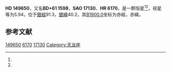 {{Starbox begin
| name = HD 149650
}}
{{Starbox observe
| epoch = [[J2000.0|J2000.0]]
| constell = {{星座名待查}}<ref name=SIMBAD>{{cite web
 | url=http://simbad.u-strasbg.fr/simbad/sim-id?Ident=HR+6170
 | title =Pulsating variable Star
 | publisher=Centre de Données astronomiques de Strasbourg
 | work=SIMBAD
 | accessdate=2012-07-13}}</ref><ref name=DATA>{{cite web
 | url=http://vizier.u-strasbg.fr/viz-bin/VizieR-5?-out.add=.&-source=5050&-corr=PK=HR&-out.max=9999&HR=6170
 | title=VizieR Detailed Page
 | accessdate=2012-07-13
 | archive-date=2016-03-05
 | archive-url=https://web.archive.org/web/20160305001048/http://vizier.u-strasbg.fr/viz-bin/VizieR-5?-out.add=.&-source=5050&-corr=PK=HR&-out.max=9999&HR=6170
 | dead-url=no
 }}</ref>
| 星官 = 
| ra = {{RA|16|32|25.7}}<ref name=SIMBAD /><ref name=DATA />
| dec = {{DEC|+60|49|24}}<ref name=SIMBAD /><ref name=DATA />
| appmag_v = 5.94<ref name=SIMBAD /><ref name=DATA />
}}
{{Starbox character
| class = A2V<ref name=SIMBAD /><ref name=DATA />
| b-v = 0.02<ref name=SIMBAD /><ref name=DATA />
| u-b = 0.05<ref name=SIMBAD /><ref name=DATA />
| r-i = <ref name=SIMBAD /><ref name=DATA />
| variable = 
}}
{{Starbox astrometry
| radial_v = 0.05
| prop_mo_ra = -9
| parallax = 
| p_error = 
}}
{{Starbox catalog
| names =BD+61 1598，[[SAO星表|SAO]] 17130，[[HD星表|HD]] 149650，[[HR星表|HR]] 6170}}
{{Starbox reference |Simbad=HR+6170}}
{{Starbox end}}

'''HD 149650'''，又名'''BD+61 1598'''，'''SAO 17130'''、'''HR 6170'''，是一颗恒星<ref name=SIMBAD /><ref name=DATA />，视星等为5.94，位于[[銀道座標系|銀經]]91.3，[[銀道座標系|銀緯]]40.2，其[[B1900.0|B1900.0]]坐标为赤經{{RA|16|31|0.7}}，赤緯{{DEC|+61|40.2|58}}。

== 参考文献 ==
{{reflist}}

{{star-stub}}

[[Category:HD和HDE天體|149650]]
[[Category:HR天體|6170]]
[[Category:SAO天體|17130]]
[[Category:天龙座|Category:天龙座]]